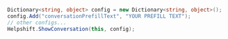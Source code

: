 ```csharp
Dictionary<string, object> config = new Dictionary<string, object>();
config.Add("conversationPrefillText", "YOUR PREFILL TEXT");
// other configs...
Helpshift.ShowConversation(this, config);
```
